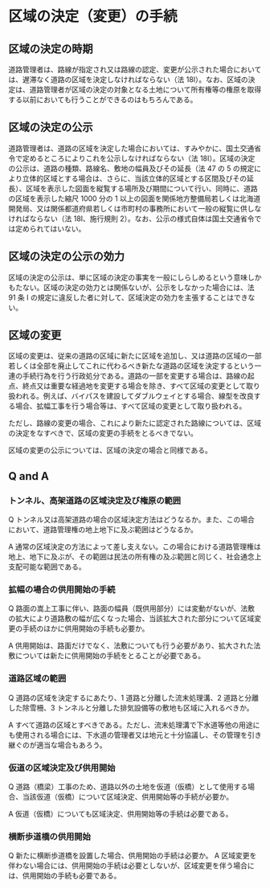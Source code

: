 
# 区域の決定（変更）の手続

## 区域の決定の時期

道路管理者は、路線が指定され又は路線の認定、変更が公示された場合においては、遅滞なく道路の区域を決定しなければならない（法 18I）。なお、区域の決定は、道路管理者が区域の決定の対象となる土地について所有権等の権原を取得する以前においても行うことができるのはもちろんである。

## 区域の決定の公示

道路管理者は、道路の区域を決定した場合においては、すみやかに、国土交通省令で定めるところによりこれを公示しなければならない（法 18I）。区域の決定の公示は、道路の種類、路線名、敷地の幅員及びその延長（法 47 の 5 の規定により立体的区域とする場合は、さらに、当該立体的区域とする区間及びその延長）、区域を表示した図面を縦覧する場所及び期間について行い、同時に、道路の区域を表示した縮尺 1000 分の 1 以上の図面を関係地方整備局若しくは北海道開発局、又は関係都道府県若しくは市町村の事務所において一般の縦覧に供しなければならない（法 18Ⅰ、施行規則 2）。なお、公示の様式自体は国土交通省令では定められてはいない。

## 区域の決定の公示の効力

区域の決定の公示は、単に区域の決定の事実を一般にしらしめるという意味しかもたない。区域の決定の効力とは関係ないが、公示をしなかった場合には、法 91 条 Ⅰ の規定に違反した者に対して、区域決定の効力を主張することはできない。

## 区域の変更

区域の変更は、従来の道路の区域に新たに区域を追加し、又は道路の区域の一部若しくは全部を廃止してこれに代わるべき新たな道路の区域を決定するという一連の手続行為を行う行政処分である。道路の一部を変更する場合は、路線の起点、終点又は重要な経過地を変更する場合を除き、すべて区域の変更として取り扱われる。例えば、バイパスを建設してダブルウェイとする場合、線型を改良する場合、拡幅工事を行う場合等は、すべて区域の変更として取り扱われる。

ただし、路線の変更の場合、これにより新たに認定された路線については、区域の決定をなすべきで、区域の変更の手続をとるべきでない。

区域の変更の公示については、区域の決定の場合と同様である。

## Q and A

### トンネル、高架道路の区域決定及び権原の範囲

Q トンネル又は高架道路の場合の区域決定方法はどうなるか。また、この場合において、道路管理権の地上地下に及ぶ範囲はどうなるか。

A 通常の区域決定の方法によって差し支えない。この場合における道路管理権は地上、地下に及ぶが、その範囲は民法の所有権の及ぶ範囲と同じく、社会通念上支配可能な範囲である。

### 拡幅の場合の供用開始の手続

Q 路面の嵩上工事に伴い、路面の幅員（既供用部分）には変動がないが、法敷の拡大により道路敷の幅が広くなった場合、当該拡大された部分について区域変更の手続のほかに供用開始の手続も必要か。

A 供用開始は、路面だけでなく、法敷についても行う必要があり、拡大された法敷については新たに供用開始の手続をとることが必要である。

### 道路区域の範囲

Q 道路の区域を決定するにあたり、1 道路と分離した流末処理溝、2 道路と分離した除雪柵、3 トンネルと分離した排気設備等の敷地も区域に入れるべきか。

A すべて道路の区域とすべきである。ただし、流末処理溝で下水道等他の用途にも使用される場合には、下水道の管理者又は地元と十分協議し、その管理を引き継ぐのが適当な場合もあろう。

### 仮道の区域決定及び供用開始

Q 道路（橋梁）工事のため、道路以外の土地を仮道（仮橋）として使用する場合、当該仮道（仮橋）について区域決定、供用開始等の手続が必要か。

A 仮道（仮橋）についても区域決定、供用開始等の手続は必要である。

### 横断歩道橋の供用開始

Q 新たに横断歩道橋を設置した場合、供用開始の手続は必要か。
A 区域変更を伴わない場合には、供用開始の手続は必要としないが、区域変更を伴う場合には、供用開始の手続も必要である。
